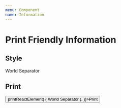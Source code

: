 ```yaml
---
menu: Component
name: Information
---
```



# Print Friendly Information

## Style

<Playground>
    <PrintFriendlyInformation
        label="Hello"
    >
        World
    </PrintFriendlyInformation>
    <PrintFriendlyInformation
        label="With"
        separator=":"
    >
        Separator
    </PrintFriendlyInformation>
</Playground>

## Print

<Playground>
    <button onClick={() => printReactElement(
        (<React.Fragment>
            <PrintFriendlyInformation
                label="Hello"
            >
                World
            </PrintFriendlyInformation>
            <PrintFriendlyInformation
                label="With"
                separator=":"
            >
                Separator
            </PrintFriendlyInformation>
        </React.Fragment>),
    )}>Print</button>
</Playground>
